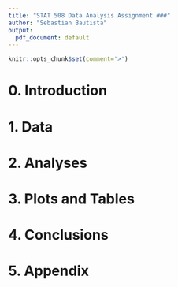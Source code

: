 ---
title: "STAT 508 Data Analysis Assignment ###"
author: "Sebastian Bautista"
output:
  pdf_document: default
---

```{r setup, include=FALSE}
knitr::opts_chunk$set(comment='>')
```

# 0. Introduction

# 1. Data

# 2. Analyses

# 3. Plots and Tables

# 4. Conclusions

# 5. Appendix

```{r ref.label=knitr::all_labels(), echo = T, eval = F}
```
